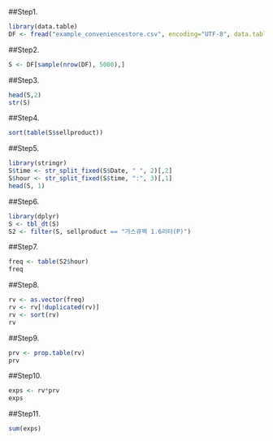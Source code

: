 
##Step1.
```{r}
library(data.table)
DF <- fread("example_conveniencestore.csv", encoding="UTF-8", data.table=F)
```

##Step2.
```{r}
S <- DF[sample(nrow(DF), 5000),]
```


##Step3.
```{r}
head(S,2)
str(S)
```


##Step4.
```{r}
sort(table(S$sellproduct))
```


##Step5.
```{r}
library(stringr)
S$time <- str_split_fixed(S$Date, " ", 2)[,2]
S$hour <- str_split_fixed(S$time, ":", 3)[,1]
head(S, 1)
```


##Step6.
```{r}
library(dplyr)
S <- tbl_dt(S)
S2 <- filter(S, sellproduct == "가스큐팩 1.6리터(P)")
```


##Step7.
```{r}
freq <- table(S2$hour)
freq
```


##Step8.
```{r}
rv <- as.vector(freq)
rv <- rv[!duplicated(rv)]
rv <- sort(rv)
rv
```


##Step9.
```{r}
prv <- prop.table(rv)
prv
```



##Step10.
```{r}
exps <- rv*prv
exps
```


##Step11.
```{r}
sum(exps)
```


